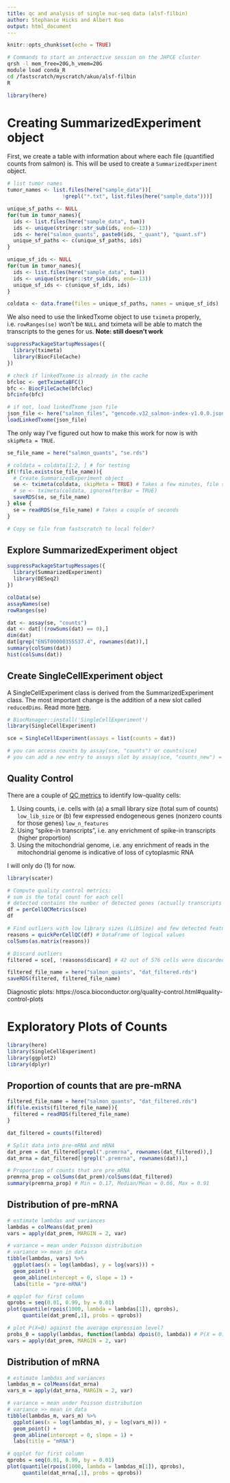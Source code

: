 ```yaml
---
title: qc and analysis of single nuc-seq data (alsf-filbin)
author: Stephanie Hicks and Albert Kuo
output: html_document
---
```


```r
knitr::opts_chunk$set(echo = TRUE)
```

```bash
# Commands to start an interactive session on the JHPCE cluster
qrsh -l mem_free=20G,h_vmem=20G
module load conda_R
cd /fastscratch/myscratch/akuo/alsf-filbin
R
```

```r
library(here)
```

# Creating SummarizedExperiment object

First, we create a table with information about where each file (quantified counts from salmon) is. 
This will be used to create a `SummarizedExperiment` object.

```r
# list tumor names
tumor_names <- list.files(here("sample_data"))[
                  !grepl("*.txt", list.files(here("sample_data")))]

unique_sf_paths <- NULL
for(tum in tumor_names){
  ids <- list.files(here("sample_data", tum))
  ids <- unique(stringr::str_sub(ids, end=-13))
  ids <- here("salmon_quants", paste0(ids, "_quant"), "quant.sf")
  unique_sf_paths <- c(unique_sf_paths, ids)
}

unique_sf_ids <- NULL
for(tum in tumor_names){
  ids <- list.files(here("sample_data", tum))
  ids <- unique(stringr::str_sub(ids, end=-13))
  unique_sf_ids <- c(unique_sf_ids, ids)
}

coldata <- data.frame(files = unique_sf_paths, names = unique_sf_ids)
```

We also need to use the linkedTxome object to use `tximeta` properly, i.e. `rowRanges(se)` won't be `NULL` and tximeta will be able to match the transcripts to the genes for us. **Note: still doesn't work**

```r
suppressPackageStartupMessages({
  library(tximeta)
  library(BiocFileCache)
})

# check if linkedTxome is already in the cache
bfcloc <- getTximetaBFC()
bfc <- BiocFileCache(bfcloc)
bfcinfo(bfc)

# if not, load linkedTxome json file
json_file <- here("salmon_files", "gencode.v32_salmon-index-v1.0.0.json")
loadLinkedTxome(json_file)
```

The only way I've figured out how to make this work for now is with `skipMeta = TRUE`.

```r
se_file_name = here("salmon_quants", "se.rds")

# coldata = coldata[1:2, ] # for testing
if(!file.exists(se_file_name)){
  # Create SummarizedExperiment object
  se <- tximeta(coldata, skipMeta = TRUE) # Takes a few minutes, file size = 597 MB
  # se <- tximeta(coldata, ignoreAfterBar = TRUE)
  saveRDS(se, se_file_name)
} else {
  se = readRDS(se_file_name) # Takes a couple of seconds
}

# Copy se file from fastscratch to local folder?
```

## Explore SummarizedExperiment object

```r
suppressPackageStartupMessages({
  library(SummarizedExperiment)
  library(DESeq2)
})

colData(se)
assayNames(se)
rowRanges(se)
```

```r
dat <- assay(se, "counts")
dat <- dat[!(rowSums(dat) == 0),]
dim(dat)
dat[grep("ENST00000355537.4", rownames(dat)),]
summary(colSums(dat))
hist(colSums(dat))
```

## Create SingleCellExperiment object

A SingleCellExperiment class is derived from the SummarizedExperiment class. The most important change is the addition of a new slot called `reducedDims`. Read more [here](https://osca.bioconductor.org/data-infrastructure.html#a-brief-recap-from-se-to-sce).

```r
# BiocManager::install('SingleCellExperiment')
library(SingleCellExperiment)
```

```r
sce = SingleCellExperiment(assays = list(counts = dat))

# you can access counts by assay(sce, "counts") or counts(sce)
# you can add a new entry to assays slot by assay(sce, "counts_new") = dat_new
```

## Quality Control

There are a couple of [QC metrics](https://osca.bioconductor.org/quality-control.html#choice-of-qc-metrics) to identify low-quality cells:

1. Using counts, i.e. cells with (a) a small library size (total sum of counts) `low_lib_size` or (b) few expressed endogeneous genes (nonzero counts for those genes) `low_n_features`
2. Using "spike-in transcripts", i.e. any enrichment of spike-in transcripts (higher proportion) 
3. Using the mitochondrial genome, i.e. any enrichment of reads in the mitochondrial genome is indicative of loss of cytoplasmic RNA

I will only do (1) for now.

```r
library(scater)

# Compute quality control metrics:
# sum is the total count for each cell
# detected contains the number of detected genes (actually transcripts for our data)
df = perCellQCMetrics(sce)
df
```

```r
# Find outliers with low library sizes (LibSize) and few detected features (n_features)
reasons = quickPerCellQC(df) # DataFrame of logical values
colSums(as.matrix(reasons))
```

```r
# Discard outliers
filtered = sce[, !reasons$discard] # 42 out of 576 cells were discarded

filtered_file_name = here("salmon_quants", "dat_filtered.rds")
saveRDS(filtered, filtered_file_name)
```

Diagnostic plots: https://osca.bioconductor.org/quality-control.html#quality-control-plots 

# Exploratory Plots of Counts

```r
library(here)
library(SingleCellExperiment)
library(ggplot2)
library(dplyr)
```

## Proportion of counts that are pre-mRNA

```r
filtered_file_name = here("salmon_quants", "dat_filtered.rds")
if(file.exists(filtered_file_name)){
  filtered = readRDS(filtered_file_name)
}

dat_filtered = counts(filtered)

# Split data into pre-mRNA and mRNA
dat_prem = dat_filtered[grepl(".premrna", rownames(dat_filtered)),]
dat_mrna = dat_filtered[!grepl(".premrna", rownames(dat)),]

# Proportion of counts that are pre_mRNA
premrna_prop = colSums(dat_prem)/colSums(dat_filtered)
summary(premrna_prop) # Min = 0.17, Median/Mean = 0.66, Max = 0.91
```

## Distribution of pre-mRNA

```r
# estimate lambdas and variances
lambdas = colMeans(dat_prem)
vars = apply(dat_prem, MARGIN = 2, var)

# variance = mean under Poisson distribution
# variance >> mean in data
tibble(lambdas, vars) %>%
  ggplot(aes(x = log(lambdas), y = log(vars))) +
  geom_point() +
  geom_abline(intercept = 0, slope = 1) +
  labs(title = "pre-mRNA")
```

```r
# qqplot for first column
qprobs = seq(0.01, 0.99, by = 0.01)
plot(quantile(rpois(1000, lambda = lambdas[1]), qprobs),
     quantile(dat_prem[,1], probs = qprobs))
```

```r
# plot P(X=0) against the average expression level?
probs_0 = sapply(lambdas, function(lambda) dpois(0, lambda)) # P(X = 0)
vars = apply(dat_prem, MARGIN = 2, var)
```

## Distribution of mRNA

```r
# estimate lambdas and variances
lambdas_m = colMeans(dat_mrna)
vars_m = apply(dat_mrna, MARGIN = 2, var)

# variance = mean under Poisson distribution
# variance >> mean in data
tibble(lambdas_m, vars_m) %>%
  ggplot(aes(x = log(lambdas_m), y = log(vars_m))) + 
  geom_point() +
  geom_abline(intercept = 0, slope = 1) +
  labs(title = "mRNA")
```

```r
# qqplot for first column
qprobs = seq(0.01, 0.99, by = 0.01)
plot(quantile(rpois(1000, lambda = lambdas_m[1]), qprobs),
     quantile(dat_mrna[,1], probs = qprobs))
```


